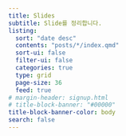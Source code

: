```yaml
---
title: Slides
subtitle: Slide를 정리합니다.
listing:
  sort: "date desc"
  contents: "posts/*/index.qmd"
  sort-ui: false
  filter-ui: false
  categories: true
  type: grid
  page-size: 36
  feed: true
# margin-header: signup.html
# title-block-banner: "#00000"
title-block-banner-color: body
search: false
---
```





